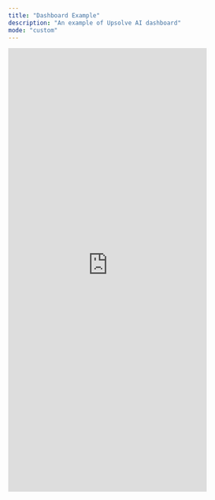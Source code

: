 ```yaml
---
title: "Dashboard Example"
description: "An example of Upsolve AI dashboard"
mode: "custom"
---
```


  <iframe
    id="moneyBankDemoDashboard"
    title="Demo Dashboard"
    width="80%"
    height="900"
    src="https://hub.upsolve.ai/share/dashboard/9dac8ad3-4bbf-4012-9746-9bf090cfff29?theme=light"
    frameborder="0">
  </iframe>